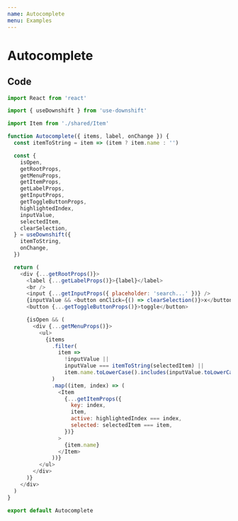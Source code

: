 ```yaml
---
name: Autocomplete
menu: Examples
---
```




# Autocomplete

<Playground>
  <Autocomplete
    label="Autocomplete"
    items={[
      { name: 'Harry Potter' },
      { name: 'Net Moves' },
      { name: 'Half of a yellow sun' },
      { name: 'The Da Vinci Code' },
      { name: 'Born a crime' },
    ]}
    onChange={console.log}
  />
</Playground>

## Code

```js
import React from 'react'

import { useDownshift } from 'use-downshift'

import Item from './shared/Item'

function Autocomplete({ items, label, onChange }) {
  const itemToString = item => (item ? item.name : '')

  const {
    isOpen,
    getRootProps,
    getMenuProps,
    getItemProps,
    getLabelProps,
    getInputProps,
    getToggleButtonProps,
    highlightedIndex,
    inputValue,
    selectedItem,
    clearSelection,
  } = useDownshift({
    itemToString,
    onChange,
  })

  return (
    <div {...getRootProps()}>
      <label {...getLabelProps()}>{label}</label>
      <br />
      <input {...getInputProps({ placeholder: 'search...' })} />
      {inputValue && <button onClick={() => clearSelection()}>x</button>}
      <button {...getToggleButtonProps()}>toggle</button>

      {isOpen && (
        <div {...getMenuProps()}>
          <ul>
            {items
              .filter(
                item =>
                  !inputValue ||
                  inputValue === itemToString(selectedItem) ||
                  item.name.toLowerCase().includes(inputValue.toLowerCase()),
              )
              .map((item, index) => (
                <Item
                  {...getItemProps({
                    key: index,
                    item,
                    active: highlightedIndex === index,
                    selected: selectedItem === item,
                  })}
                >
                  {item.name}
                </Item>
              ))}
          </ul>
        </div>
      )}
    </div>
  )
}

export default Autocomplete
```
